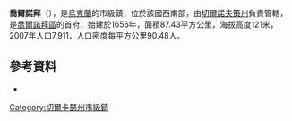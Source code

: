 {{No footnotes|time=2015-09-16T13:11:25+00:00}}
'''喬爾諾拜'''（{{lang-uk|Чорнобай}}），是[[烏克蘭|烏克蘭]]的市級鎮，位於該國西南部，由[[切爾諾夫策州|切爾諾夫策州]]負責管轄，是[[喬爾諾拜區|喬爾諾拜區]]的首府，始建於1656年，面積87.43平方公里，海拔高度121米，2007年人口7,911，人口密度每平方公里90.48人。

==參考資料==
*{{cite web |url=http://world-gazetteer.com/wg.php?x=&men=gcis&lng=en&dat=32&geo=-3716&srt=1npn&col=aohq |title=world-gazetteer.com |archiveurl=https://web.archive.org/web/20070930185158/http://world-gazetteer.com/wg.php?x=&men=gcis&lng=en&dat=32&geo=-3716&srt=1npn&col=aohq |archivedate=2007-09-30 |deadurl=yes |accessdate=2015-09-05 }}

{{coord|49|40|28|N|32|19|48|E|scale:30000_region:UA|display=title}}

{{DEFAULTSORT:Чорнобай}}
[[Category:切爾卡瑟州市級鎮|Category:切爾卡瑟州市級鎮]]


{{Cherkasy-geo-stub}}